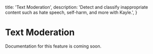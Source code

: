   title: 'Text Moderation',
  description:
    'Detect and classify inappropriate content such as hate speech, self-harm, and more with Kayle.',
}

# Text Moderation

<Warn>
  Documentation for this feature is coming soon.
</Warn>